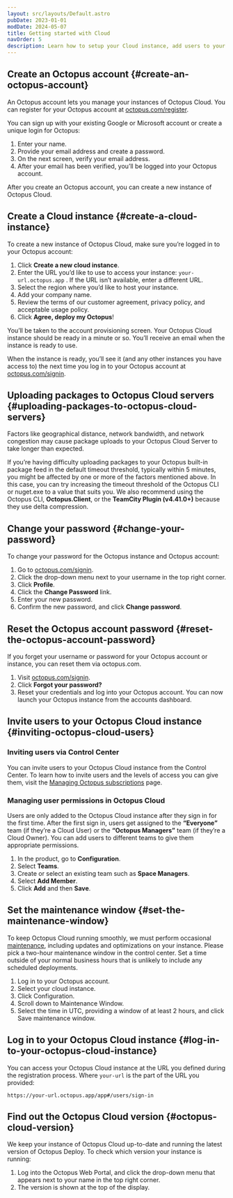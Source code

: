 ```yaml
---
layout: src/layouts/Default.astro
pubDate: 2023-01-01
modDate: 2024-05-07
title: Getting started with Cloud
navOrder: 5
description: Learn how to setup your Cloud instance, add users to your instance, and set the maintenance window
---
```


## Create an Octopus account \{#create-an-octopus-account}
An Octopus account lets you manage your instances of Octopus Cloud. You can register for your Octopus account at [octopus.com/register](https://octopus.com/register).

You can sign up with your existing Google or Microsoft account or create a unique login for Octopus:

1. Enter your name.
2. Provide your email address and create a password.
3. On the next screen, verify your email address.
4. After your email has been verified, you’ll be logged into your Octopus account.

After you create an Octopus account, you can create a new instance of Octopus Cloud.

## Create a Cloud instance \{#create-a-cloud-instance}

To create a new instance of Octopus Cloud, make sure you’re logged in to your Octopus account:

1. Click **Create a new cloud instance**.
2. Enter the URL you’d like to use to access your instance: `your-url.octopus.app` . If the URL isn’t available, enter a different URL.
3. Select the region where you’d like to host your instance.
4. Add your company name.
5. Review the terms of our customer agreement, privacy policy, and acceptable usage policy.
6. Click **Agree, deploy my Octopus**!

You’ll be taken to the account provisioning screen. Your Octopus Cloud instance should be ready in a minute or so. You’ll receive an email when the instance is ready to use.

When the instance is ready, you’ll see it (and any other instances you have access to) the next time you log in to your Octopus account at [octopus.com/signin](https://octopus.com/signin).

## Uploading packages to Octopus Cloud servers \{#uploading-packages-to-octopus-cloud-servers}

Factors like geographical distance, network bandwidth, and network congestion may cause package uploads to your Octopus Cloud Server to take longer than expected.

If you’re having difficulty uploading packages to your Octopus built-in package feed in the default timeout threshold, typically within 5 minutes, you might be affected by one or more of the factors mentioned above. In this case, you can try increasing the timeout threshold of the Octopus CLI or nuget.exe to a value that suits you. We also recommend using the Octopus CLI, **Octopus.Client**, or the **TeamCity Plugin (v4.41.0+)** because they use delta compression.

## Change your password \{#change-your-password}

To change your password for the Octopus instance and Octopus account:
1. Go to [octopus.com/signin](https://octopus.com/signin).
2. Click the drop-down menu next to your username in the top right corner.
3. Click **Profile**.
4. Click the **Change Password** link.
5. Enter your new password.
6. Confirm the new password, and click **Change password**.

## Reset the Octopus account password \{#reset-the-octopus-account-password}

If you forget your username or password for your Octopus account or instance, you can reset them via octopus.com.

1. Visit [octopus.com/signin](https://octopus.com/signin).
2. Click **Forgot your password?**
3. Reset your credentials and log into your Octopus account. You can now launch your Octopus instance from the accounts dashboard.

## Invite users to your Octopus Cloud instance \{#inviting-octopus-cloud-users}

### Inviting users via Control Center

You can invite users to your Octopus Cloud instance from the Control Center. To learn how to invite users and the levels of access you can give them, visit the [Managing Octopus subscriptions](https://octopus.com/docs/getting-started/managing-octopus-subscriptions#access-control) page.

### Managing user permissions in Octopus Cloud
Users are only added to the Octopus Cloud instance after they sign in for the first time. After the first sign in, users get assigned to the **“Everyone”** team (if they’re a Cloud User) or the **“Octopus Managers”** team (if they’re a Cloud Owner). You can add users to different teams to give them appropriate permissions.

1. In the product, go to **Configuration**.
2. Select **Teams**.
3. Create or select an existing team such as **Space Managers**.
4. Select **Add Member**.
5. Click **Add** and then **Save**.

## Set the maintenance window \{#set-the-maintenance-window}

To keep Octopus Cloud running smoothly, we must perform occasional [maintenance](https://octopus.com/docs/octopus-cloud/maintenance-window), including updates and optimizations on your instance. 
Please pick a two-hour maintenance window in the control center. Set a time outside of your normal business hours that is unlikely to include any scheduled deployments. 

1. Log in to your Octopus account.
2. Select your cloud instance.
3. Click Configuration.
4. Scroll down to Maintenance Window.
5. Select the time in UTC, providing a window of at least 2 hours, and click Save maintenance window.

## Log in to your Octopus Cloud instance \{#log-in-to-your-octopus-cloud-instance}

You can access your Octopus Cloud instance at the URL you defined during the registration process. Where `your-url` is the part of the URL you provided:

```
https://your-url.octopus.app/app#/users/sign-in
```

## Find out the Octopus Cloud version \{#octopus-cloud-version}

We keep your instance of Octopus Cloud up-to-date and running the latest version of Octopus Deploy. To check which version your instance is running: 

1. Log into the Octopus Web Portal, and click the drop-down menu that appears next to your name in the top right corner. 
2. The version is shown at the top of the display.
